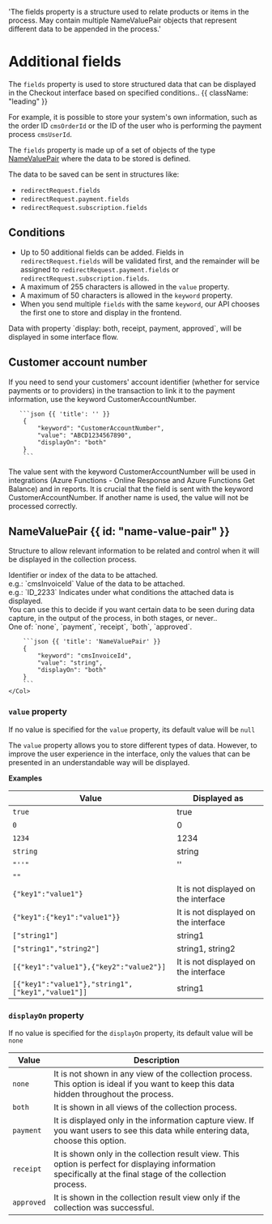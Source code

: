    'The fields property is a structure used to relate products or items in the process. May contain multiple NameValuePair objects that represent different data to be appended in the process.'

# Additional fields

The `fields` property is used to store structured data that can be displayed in the Checkout interface based on specified conditions.. {{ className: "leading" }}

For example, it is possible to store your system's own information, such as the order ID `cmsOrderId` or the ID of the user who is performing the payment process `cmsUserId`.

The `fields` property is made up of a set of objects of the type [NameValuePair](#name-value-pair) where the data to be stored is defined.

The data to be saved can be sent in structures like:

- `redirectRequest.fields`
- `redirectRequest.payment.fields`
- `redirectRequest.subscription.fields`

## Conditions

- Up to 50 additional fields can be added. Fields in `redirectRequest.fields` will be validated first, and the remainder will be assigned to `redirectRequest.payment.fields` or `redirectRequest.subscription.fields`.
- A maximum of 255 characters is allowed in the `value` property.
- A maximum of 50 characters is allowed in the `keyword` property.
- When you send multiple `fields` with the same `keyword`, our API chooses the first one to store and display in the frontend.

<Note>
Data with property `display: both, receipt, payment, approved`, will be displayed in some interface flow.
</Note>

## Customer account number
<Row>
<Col>
        If you need to send your customers' account identifier (whether for service payments or to providers) in the transaction to link it to the payment information, use the keyword CustomerAccountNumber.
</Col>
<Col sticky>

       ```json {{ 'title': '' }}
        {
            "keyword": "CustomerAccountNumber",
            "value": "ABCD1234567890",
            "displayOn": "both"
        }
        ```
</Col>
</Row>

<Note>
The value sent with the keyword CustomerAccountNumber will be used in integrations (Azure Functions - Online Response and Azure Functions Get Balance) and in reports. It is crucial that the field is sent with the keyword CustomerAccountNumber. If another name is used, the value will not be processed correctly.
</Note>

## NameValuePair {{ id: "name-value-pair" }}

Structure to allow relevant information to be related and control when it will be displayed in the collection process.

<Row>
    <Col>
        <Properties>
            <Property name="keyword" type="string" isRequired={true}>
                Identifier or index of the data to be attached.<br/>
                e.g.: `cmsInvoiceId`
            </Property>
            <Property name="value" type="string|object|array|boolean|number" isRequired={false}>
                Value of the data to be attached.<br/>
                e.g.: `ID_2233`
            </Property>
            <Property name="displayOn" type="string" isRequired={false}>
                Indicates under what conditions the attached data is displayed.<br/>
                You can use this to decide if you want certain data to be seen during data capture, in the output of the process, in both stages, or never..<br/>
                One of: `none`, `payment`, `receipt`, `both`, `approved`.
            </Property>
        </Properties>
    </Col>
    <Col sticky>

        ```json {{ 'title': 'NameValuePair' }}
        {
            "keyword": "cmsInvoiceId",
            "value": "string",
            "displayOn": "both"
        }
        ```
    </Col>
</Row>

### `value` property

If no value is specified for the `value` property, its default value will be `null`

The `value` property allows you to store different types of data. However, to improve the user experience in the interface, only the values that can be presented in an understandable way will be displayed.

**Examples**

| Value                                             | Displayed as                 |
|---------------------------------------------------|------------------------------|
| `true`                                            | true                         |
| `0`                                               | 0                            |
| `1234`                                            | 1234                         |
| `string`                                          | string                       |
| `"''"`                                            | ''                           |
| `""`                                              |                              |
| `{"key1":"value1"}`                               | It is not displayed on the interface |
| `{"key1":{"key1":"value1"}}`                      | It is not displayed on the interface |
| `["string1"]`                                     | string1                      |
| `["string1","string2"]`                           | string1, string2             |
| `[{"key1":"value1"},{"key2":"value2"}]`           | It is not displayed on the interface |
| `[{"key1":"value1"},"string1",["key1","value1"]]` | string1                      |


### `displayOn` property

If no value is specified for the `displayOn` property, its default value will be `none`

| Value       | Description                                                                                                                                                          |
|-------------|----------------------------------------------------------------------------------------------------------------------------------------------------------------------|
| `none`      | It is not shown in any view of the collection process. This option is ideal if you want to keep this data hidden throughout the process.                             |
| `both`      | It is shown in all views of the collection process.                                                                                                                  |
| `payment`   | It is displayed only in the information capture view. If you want users to see this data while entering data, choose this option.                                    |
| `receipt`   | It is shown only in the collection result view. This option is perfect for displaying information specifically at the final stage of the collection process.         |
| `approved`  | It is shown in the collection result view only if the collection was successful.                                                                                     |
